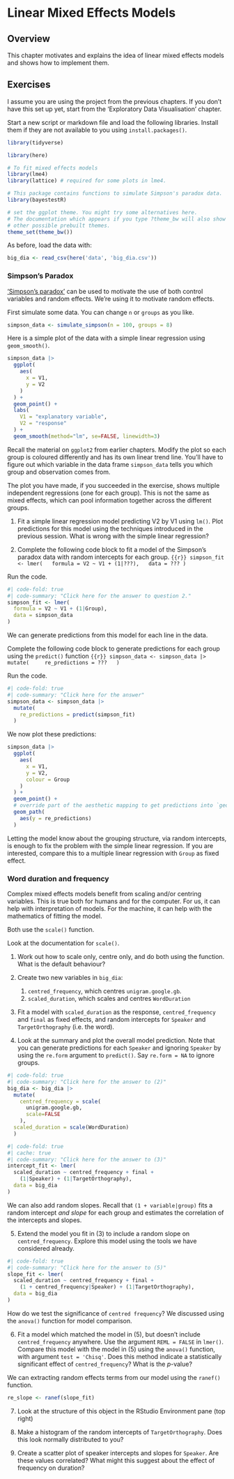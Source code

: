 # Linear Mixed Effects Models

## Overview

This chapter motivates and explains the idea of linear mixed effects models and
shows how to implement them.

## Exercises

I assume you are using the project from the previous chapters. If you don't have
this set up yet, start from the 'Exploratory Data Visualisation' chapter.

Start a new script or markdown file and load the following libraries. Install
them if they are not available to you using `install.packages()`.
```r
library(tidyverse)

library(here)

# To fit mixed effects models
library(lme4)
library(lattice) # required for some plots in lme4.

# This package contains functions to simulate Simpson's paradox data.
library(bayestestR)

# set the ggplot theme. You might try some alternatives here.
# The documentation which appears if you type ?theme_bw will also show the
# other possible prebuilt themes.
theme_set(theme_bw())
```


As before, load the data with:
```r
big_dia <- read_csv(here('data', 'big_dia.csv'))
```

### Simpson's Paradox

['Simpson's paradox'](https://en.wikipedia.org/wiki/Simpson%27s_paradox) can be
used to motivate the use of both control variables and random effects. We're 
using it to motivate random effects.

First simulate some data. You can change `n` or `groups` as you like.
```r
simpson_data <- simulate_simpson(n = 100, groups = 8)
```

Here is a simple plot of the data with a simple linear regression using
`geom_smooth()`.
```r
simpson_data |> 
  ggplot(
    aes(
      x = V1,
      y = V2
    )
  ) +
  geom_point() + 
  labs(
    V1 = "explanatory variable",
    V2 = "response"
  ) +
  geom_smooth(method="lm", se=FALSE, linewidth=3)
```

::: webex-box

Recall the material on `ggplot2` from earlier chapters. Modify the plot so each
group is coloured differently and has its own linear trend line. You'll have to 
figure out which variable in the data frame `simpson_data` tells you which 
group and observation comes from.

:::

The plot you have made, if you succeeded in the exercise, shows multiple
independent regressions (one for each group). This is not the same as mixed
effects, which can pool information together across the different groups.

::: {.webex-box}

1. Fit a simple linear regression model predicting V2 by V1 using `lm()`. Plot
predictions for this model using the techniques introduced in the previous 
session. What is wrong with the simple linear regression?

2. Complete the following code block to fit a model of the Simpson's paradox data
with random intercepts for each group.
```{{r}}
simpson_fit <- lmer(
  formula = V2 ~ V1 + (1|???),
  data = ???
)
```

Run the code.

:::

```r
#| code-fold: true
#| code-summary: "Click here for the answer to question 2."
simpson_fit <- lmer(
  formula = V2 ~ V1 + (1|Group),
  data = simpson_data
)
```

We can generate predictions from this model for each line in the data.

::: {.webex-box}

Complete the following code block to generate predictions for each group using
the `predict()` function
```{{r}}
simpson_data <- simpson_data |> 
  mutate(
    re_predictions = ???
  )
```

Run the code.

:::

```r
#| code-fold: true
#| code-summary: "Click here for the answer"
simpson_data <- simpson_data |> 
  mutate(
    re_predictions = predict(simpson_fit)
  )
```

We now plot these predictions:
```r
simpson_data |> 
  ggplot(
    aes(
      x = V1, 
      y = V2,
      colour = Group
    )
  ) +
  geom_point() +
  # override part of the aesthetic mapping to get predictions into `geom_path`
  geom_path(
    aes(y = re_predictions)
  )
```

Letting the model know about the grouping structure, via random intercepts,
is enough to fix the problem with the simple linear regression. If you are 
interested, compare this to a multiple linear regression with `Group` as fixed
effect. 

### Word duration and frequency

Complex mixed effects models benefit from scaling and/or centring variables.
This is true both for humans and for the computer. For us, it can help with
interpretation of models. For the machine, it can help with the mathematics of
fitting the model.

Both use the `scale()` function. 

::: webex-box

Look at the documentation for `scale()`. 

1. Work out how to scale only, centre only, and do both using the function. 
What is the default behaviour?

2. Create two new variables in `big_dia`:
    1. `centred_frequency`, which centres `unigram.google.gb`.
    2. `scaled_duration`, which scales and centres `WordDuration`
    
3. Fit a model with `scaled_duration` as the response, `centred_frequency` and
`final` as fixed effects, and random intercepts for `Speaker` and 
`TargetOrthography` (i.e. the word).

4. Look at the summary and plot the overall model prediction. Note that you can
generate predictions for each `Speaker` and ignoring `Speaker` by using the
`re.form` argument to `predict()`. Say `re.form = NA` to ignore groups.

:::

```r
#| code-fold: true
#| code-summary: "Click here for the answer to (2)"
big_dia <- big_dia |> 
  mutate(
    centred_frequency = scale(
      unigram.google.gb, 
      scale=FALSE
    ),
  scaled_duration = scale(WordDuration)
  )
```


```r
#| code-fold: true
#| cache: true
#| code-summary: "Click here for the answer to (3)"
intercept_fit <- lmer(
  scaled_duration ~ centred_frequency + final +
    (1|Speaker) + (1|TargetOrthography),
  data = big_dia
)
```

::: webex-box

We can also add random slopes. Recall that `(1 + variable|group)` fits a 
random intercept _and slope_ for each group and estimates the
correlation of the intercepts and slopes.

5. Extend the model you fit in (3) to include a random slope on 
`centred_frequency`. Explore this model using the tools we have considered
already.
:::

```r
#| code-fold: true
#| code-summary: "Click here for the answer to (5)"
slope_fit <- lmer(
  scaled_duration ~ centred_frequency + final +
    (1 + centred_frequency|Speaker) + (1|TargetOrthography),
  data = big_dia
)
```

::: webex-box

How do we test the significance of `centred frequency`? We discussed using
the `anova()` function for model comparison. 

6. Fit a model which matched the model in (5), but doesn't include 
`centred_frequency` anywhere. Use the argument `REML = FALSE` in `lmer()`. 
Compare this model with the model in (5) using the `anova()` function, with argument `test = 'Chisq'`. Does this method indicate a statistically 
significant effect of `centred_frequency`? What is the $p$-value?

We can extracting random effects
terms from our model using the `ranef()` function.

```r
re_slope <- ranef(slope_fit)
```

7. Look at the structure of this object in the RStudio Environment pane (top
right)

8. Make a histogram of the random intercepts of `TargetOrthography`. Does this look normally
distributed to you?

9. Create a scatter plot of speaker intercepts and slopes for `Speaker`. Are
these values correlated? What might this suggest about the effect of 
frequency on duration?

:::


